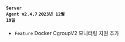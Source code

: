 #### <code class='changelog-service'>Server Agent v2.4.7</code> <code class='changelog-date'>2023년 12월 19일</code>

- <code class="Feature">Feature</code> Docker CgroupV2 모니터링 지원 추가

